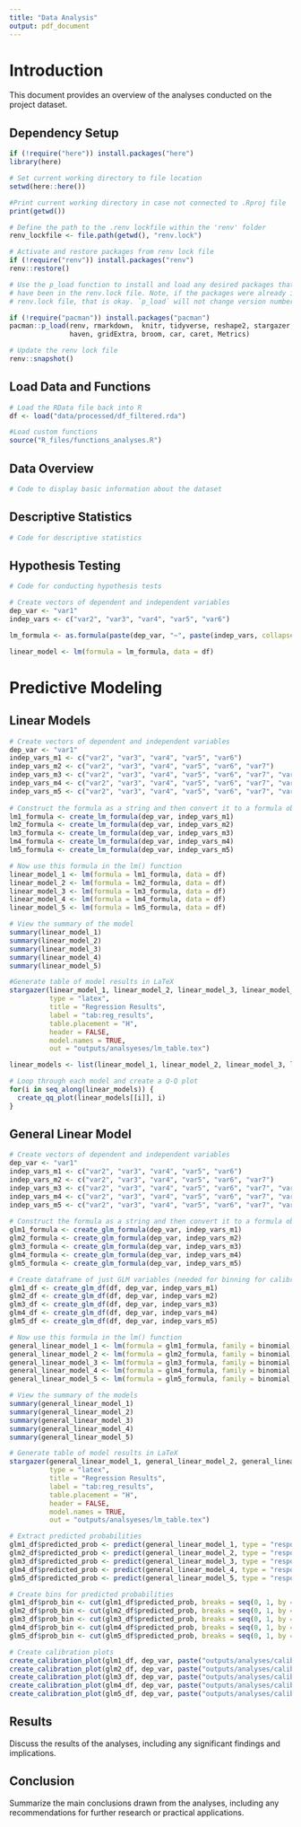 ```yaml
---
title: "Data Analysis"
output: pdf_document
---
```


# Introduction
This document provides an overview of the analyses conducted on the project dataset.

## Dependency Setup
```r

if (!require("here")) install.packages("here")
library(here)

# Set current working directory to file location
setwd(here::here())

#Print current working directory in case not connected to .Rproj file
print(getwd())

# Define the path to the .renv lockfile within the 'renv' folder
renv_lockfile <- file.path(getwd(), "renv.lock")

# Activate and restore packages from renv lock file
if (!require("renv")) install.packages("renv")
renv::restore()

# Use the p_load function to install and load any desired packages that may not 
# have been in the renv.lock file. Note, if the packages were already in the 
# renv.lock file, that is okay. `p_load` will not change version number

if (!require("pacman")) install.packages("pacman")
pacman::p_load(renv, rmarkdown,  knitr, tidyverse, reshape2, stargazer, 
               haven, gridExtra, broom, car, caret, Metrics)

# Update the renv lock file
renv::snapshot()
```

## Load Data and Functions
```r
# Load the RData file back into R
df <- load("data/processed/df_filtered.rda")

#Load custom functions
source("R_files/functions_analyses.R")
```

## Data Overview
```r
# Code to display basic information about the dataset


```

## Descriptive Statistics
```r
# Code for descriptive statistics


```

## Hypothesis Testing
```r
# Code for conducting hypothesis tests

# Create vectors of dependent and independent variables
dep_var <- "var1"
indep_vars <- c("var2", "var3", "var4", "var5", "var6")

lm_formula <- as.formula(paste(dep_var, "~", paste(indep_vars, collapse = " + ")))

linear_model <- lm(formula = lm_formula, data = df)


```

# Predictive Modeling

## Linear Models
```r

# Create vectors of dependent and independent variables
dep_var <- "var1"
indep_vars_m1 <- c("var2", "var3", "var4", "var5", "var6")
indep_vars_m2 <- c("var2", "var3", "var4", "var5", "var6", "var7")
indep_vars_m3 <- c("var2", "var3", "var4", "var5", "var6", "var7", "var8")
indep_vars_m4 <- c("var2", "var3", "var4", "var5", "var6", "var7", "var8", "var9")
indep_vars_m5 <- c("var2", "var3", "var4", "var5", "var6", "var7", "var8", "var9", "var10")
  
# Construct the formula as a string and then convert it to a formula object
lm1_formula <- create_lm_formula(dep_var, indep_vars_m1)
lm2_formula <- create_lm_formula(dep_var, indep_vars_m2)
lm3_formula <- create_lm_formula(dep_var, indep_vars_m3)
lm4_formula <- create_lm_formula(dep_var, indep_vars_m4)
lm5_formula <- create_lm_formula(dep_var, indep_vars_m5)

# Now use this formula in the lm() function
linear_model_1 <- lm(formula = lm1_formula, data = df)
linear_model_2 <- lm(formula = lm2_formula, data = df)
linear_model_3 <- lm(formula = lm3_formula, data = df)
linear_model_4 <- lm(formula = lm4_formula, data = df)
linear_model_5 <- lm(formula = lm5_formula, data = df)

```

```r

# View the summary of the model
summary(linear_model_1)
summary(linear_model_2)
summary(linear_model_3)
summary(linear_model_4)
summary(linear_model_5)

```

```r

#Generate table of model results in LaTeX
stargazer(linear_model_1, linear_model_2, linear_model_3, linear_model_4, linear_model_5,
          type = "latex",
          title = "Regression Results",
          label = "tab:reg_results",
          table.placement = "H",
          header = FALSE,
          model.names = TRUE,
          out = "outputs/analsyeses/lm_table.tex")

```

```r

linear_models <- list(linear_model_1, linear_model_2, linear_model_3, linear_model_4, linear_model_5)

# Loop through each model and create a Q-Q plot
for(i in seq_along(linear_models)) {
  create_qq_plot(linear_models[[i]], i)
}

```

## General Linear Model

```r

# Create vectors of dependent and independent variables
dep_var <- "var1"
indep_vars_m1 <- c("var2", "var3", "var4", "var5", "var6")
indep_vars_m2 <- c("var2", "var3", "var4", "var5", "var6", "var7")
indep_vars_m3 <- c("var2", "var3", "var4", "var5", "var6", "var7", "var8")
indep_vars_m4 <- c("var2", "var3", "var4", "var5", "var6", "var7", "var8", "var9")
indep_vars_m5 <- c("var2", "var3", "var4", "var5", "var6", "var7", "var8", "var9", "var10")
  
# Construct the formula as a string and then convert it to a formula object
glm1_formula <- create_glm_formula(dep_var, indep_vars_m1)
glm2_formula <- create_glm_formula(dep_var, indep_vars_m2)
glm3_formula <- create_glm_formula(dep_var, indep_vars_m3)
glm4_formula <- create_glm_formula(dep_var, indep_vars_m4)
glm5_formula <- create_glm_formula(dep_var, indep_vars_m5)

# Create dataframe of just GLM variables (needed for binning for calibration plots)
glm1_df <- create_glm_df(df, dep_var, indep_vars_m1)
glm2_df <- create_glm_df(df, dep_var, indep_vars_m2)
glm3_df <- create_glm_df(df, dep_var, indep_vars_m3)
glm4_df <- create_glm_df(df, dep_var, indep_vars_m4)
glm5_df <- create_glm_df(df, dep_var, indep_vars_m5)

# Now use this formula in the lm() function
general_linear_model_1 <- lm(formula = glm1_formula, family = binomial, data = glm1_df)
general_linear_model_2 <- lm(formula = glm2_formula, family = binomial, data = glm2_df)
general_linear_model_3 <- lm(formula = glm3_formula, family = binomial, data = glm3_df)
general_linear_model_4 <- lm(formula = glm4_formula, family = binomial, data = glm4_df)
general_linear_model_5 <- lm(formula = glm5_formula, family = binomial, data = glm5_df)

```

```r

# View the summary of the models
summary(general_linear_model_1)
summary(general_linear_model_2)
summary(general_linear_model_3)
summary(general_linear_model_4)
summary(general_linear_model_5)

```


```r

# Generate table of model results in LaTeX
stargazer(general_linear_model_1, general_linear_model_2, general_linear_model_3, general_linear_model_4, general_linear_model_5,
          type = "latex",
          title = "Regression Results",
          label = "tab:reg_results",
          table.placement = "H",
          header = FALSE,
          model.names = TRUE,
          out = "outputs/analsyeses/lm_table.tex")

```

```r

# Extract predicted probabilities
glm1_df$predicted_prob <- predict(general_linear_model_1, type = "response")
glm2_df$predicted_prob <- predict(general_linear_model_2, type = "response")
glm3_df$predicted_prob <- predict(general_linear_model_3, type = "response")
glm4_df$predicted_prob <- predict(general_linear_model_4, type = "response")
glm5_df$predicted_prob <- predict(general_linear_model_5, type = "response")

# Create bins for predicted probabilities
glm1_df$prob_bin <- cut(glm1_df$predicted_prob, breaks = seq(0, 1, by = 0.03), include.lowest = TRUE)
glm2_df$prob_bin <- cut(glm2_df$predicted_prob, breaks = seq(0, 1, by = 0.03), include.lowest = TRUE)
glm3_df$prob_bin <- cut(glm3_df$predicted_prob, breaks = seq(0, 1, by = 0.03), include.lowest = TRUE)
glm4_df$prob_bin <- cut(glm4_df$predicted_prob, breaks = seq(0, 1, by = 0.03), include.lowest = TRUE)
glm5_df$prob_bin <- cut(glm5_df$predicted_prob, breaks = seq(0, 1, by = 0.03), include.lowest = TRUE)

# Create calibration plots
create_calibration_plot(glm1_df, dep_var, paste("outputs/analyses/calibration_plot_model_", "1", ".png", sep = ""))
create_calibration_plot(glm2_df, dep_var, paste("outputs/analyses/calibration_plot_model_", "2", ".png", sep = ""))
create_calibration_plot(glm3_df, dep_var, paste("outputs/analyses/calibration_plot_model_", "3", ".png", sep = ""))
create_calibration_plot(glm4_df, dep_var, paste("outputs/analyses/calibration_plot_model_", "4", ".png", sep = ""))
create_calibration_plot(glm5_df, dep_var, paste("outputs/analyses/calibration_plot_model_", "5", ".png", sep = ""))

```

## Results
Discuss the results of the analyses, including any significant findings and implications.

## Conclusion
Summarize the main conclusions drawn from the analyses, including any recommendations for further research or practical applications.
